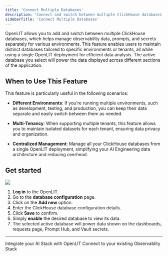 ```yaml
---
title: 'Connect Multiple Databases'
description: 'Connect and switch between multiple ClickHouse databases in OpenLIT'
sidebarTitle: 'Connect Multiple Databases'
---
```


OpenLIT allows you to add and switch between multiple ClickHouse databases, which helps manage observability data, prompts, and secrets separately for various environments. This feature enables users to maintain distinct databases tailored to specific environments or tenants, all while using a single OpenLIT deployment for efficient data analysis. The active database you select will power the data displayed across different sections of the application.
## When to Use This Feature

This feature is particularly useful in the following scenarios:

- **Different Environments**: If you're running multiple environments, such as development, testing, and production, you can keep their data separate and easily switch between them as needed.

- **Multi-Tenancy**: When supporting multiple tenants, this feature allows you to maintain isolated datasets for each tenant, ensuring data privacy and organization.

- **Centralized Management**: Manage all your ClickHouse databases from a single OpenLIT deployment, simplifying your AI Engineering data architecture and reducing overhead.

## Get started

<Frame>
  <img src="/images/multiple-db.png" />
</Frame>

1. **Log in** to the OpenLIT.
2. Go to the **database configuration** page.
3. Click on the **Add new** option.
4. Enter the ClickHouse database configuration details.
5. Click **Save** to confirm.
6. Simply **enable** the desired database to view its data. 
7. The selected active database will power data shown on the dashboards, requests page, Prompt Hub, and Vault secrets.

---

<CardGroup cols={2}>
<Card title="Integrations" href="/latest/integrations/introduction" icon='circle-nodes'>
Integrate your AI Stack with OpenLIT 
</Card>
<Card title="Connections" href="/latest/connections/intro" icon='link'>
Connect to your existing Observablity Stack
</Card>
</CardGroup>
